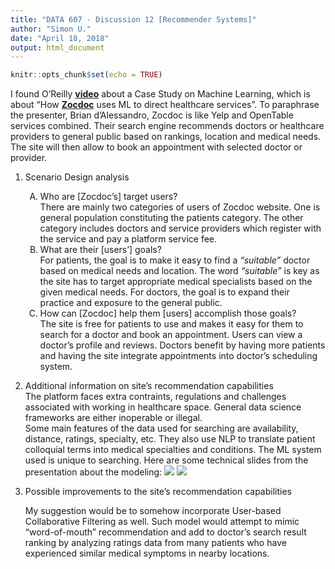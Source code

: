 ```yaml
---
title: "DATA 607 - Discussion 12 [Recommender Systems]"
author: "Simon U."
date: "April 18, 2018"
output: html_document
---
```


```r
knitr::opts_chunk$set(echo = TRUE)
```

I found O'Reilly **[video](https://www.safaribooksonline.com/case-studies/machine-learning/how-zocdoc-uses-machine-learni/9781491991336-video318567/)** about a Case Study on Machine Learning, which is about "How **[Zocdoc](https://www.zocdoc.com)** uses ML to direct healthcare services".  To paraphrase the presenter, Brian d'Alessandro, Zocdoc is like Yelp and OpenTable services combined.  Their search engine recommends doctors or healthcare providers to general public based on rankings, location and medical needs.  The site will then allow to book an appointment with selected doctor or provider.

1.  Scenario Design analysis  
    A.  Who are [Zocdoc's] target users?  
        There are mainly two categories of users of Zocdoc website.  One is general population constituting the patients category.  The other category includes doctors and service providers which register with the service and pay a platform service fee.  
    B.  What are their [users'] goals?  
        For patients, the goal is to make it easy to find a *"suitable"* doctor based on medical needs and location.  The word *"suitable"* is key as the site has to target appropriate medical specialists based on the given medical needs.  For doctors, the goal is to expand their practice and exposure to the general public.  
    C.  How can [Zocdoc] help them [users] accomplish those goals?  
        The site is free for patients to use and makes it easy for them to search for a doctor and book an appointment.  Users can view a doctor's profile and reviews.  Doctors benefit by having more patients and having the site integrate appointments into doctor's scheduling system.  
  
2.  Additional information on site's recommendation capabilities  
    The platform faces extra contraints, regulations and challenges associated with working in healthcare space.  General data science frameworks are either inoperable or illegal.  
    Some main features of the data used for searching are availability, distance, ratings, specialty, etc.
    They also use NLP to translate patient colloquial terms into medical specialties and conditions.
    The ML system used is unique to searching.  Here are some technical slides from the presentation about the modeling:
    ![](C:/Users/simus/Documents/R/R Markdown/wk12_img1.png)
    ![](C:/Users/simus/Documents/R/R Markdown/wk12_img2.png)



3.  Possible improvements to the site's recommendation capabilities

    My suggestion would be to somehow incorporate User-based Collaborative Filtering as well.  Such model would attempt to mimic "word-of-mouth" recommendation and add to doctor's search result ranking by analyzing ratings data from many patients who have experienced similar medical symptoms in nearby locations.
